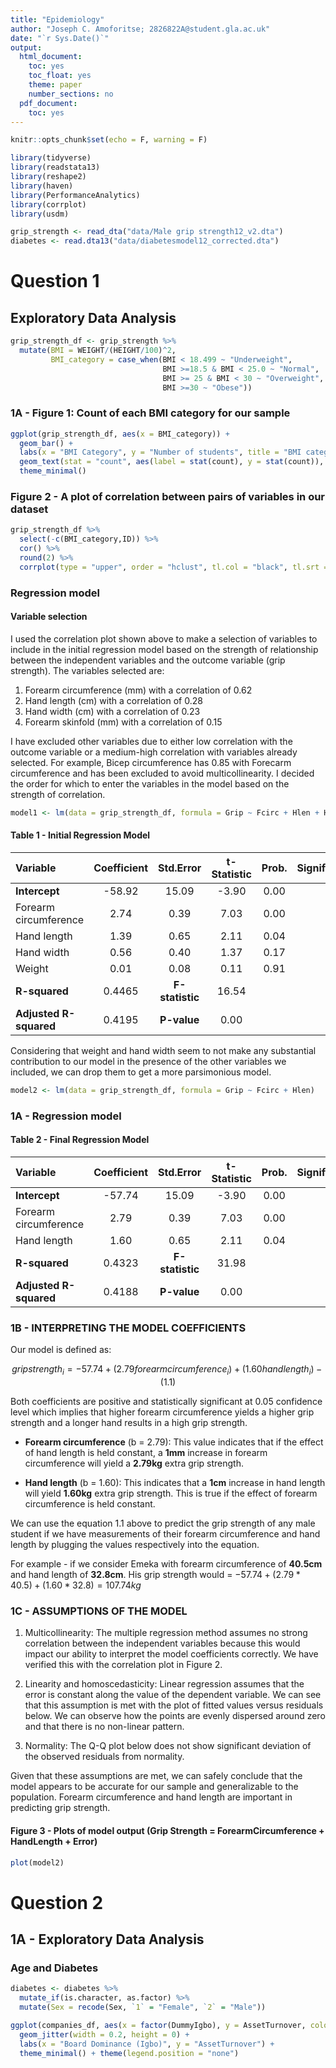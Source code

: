 ---
title: "Epidemiology"
author: "Joseph C. Amoforitse; 2826822A@student.gla.ac.uk"
date: "`r Sys.Date()`"
output:
  html_document:
    toc: yes
    toc_float: yes
    theme: paper
    number_sections: no
  pdf_document:
    toc: yes
---

```{r setup, include=FALSE}
knitr::opts_chunk$set(echo = F, warning = F)

library(tidyverse)
library(readstata13)
library(reshape2)
library(haven)
library(PerformanceAnalytics)
library(corrplot)
library(usdm)

grip_strength <- read_dta("data/Male grip strength12_v2.dta")
diabetes <- read.dta13("data/diabetesmodel12_corrected.dta")
```

# Question 1

## Exploratory Data Analysis

```{r, echo = F}
grip_strength_df <- grip_strength %>%
  mutate(BMI = WEIGHT/(HEIGHT/100)^2,
         BMI_category = case_when(BMI < 18.499 ~ "Underweight",
                                  BMI >=18.5 & BMI < 25.0 ~ "Normal",
                                  BMI >= 25 & BMI < 30 ~ "Overweight",
                                  BMI >=30 ~ "Obese"))
```

### 1A - Figure 1: Count of each BMI category for our sample

```{r, echo = F}
ggplot(grip_strength_df, aes(x = BMI_category)) +
  geom_bar() +
  labs(x = "BMI Category", y = "Number of students", title = "BMI categories for our sample of 87 first year male students") +
  geom_text(stat = "count", aes(label = stat(count), y = stat(count)), vjust = -0.5) +
  theme_minimal()
```

### Figure 2 - A plot of correlation between pairs of variables in our dataset

```{r, echo=F}
grip_strength_df %>%
  select(-c(BMI_category,ID)) %>%
  cor() %>%
  round(2) %>%
  corrplot(type = "upper", order = "hclust", tl.col = "black", tl.srt = 45)
```

### Regression model

#### Variable selection

I used the correlation plot shown above to make a selection of variables to include in the initial regression model based on the strength of relationship between the independent variables and the outcome variable (grip strength). The variables selected are:

1.  Forearm circumference (mm) with a correlation of 0.62
2.  Hand length (cm) with a correlation of 0.28
3.  Hand width (cm) with a correlation of 0.23
4.  Forearm skinfold (mm) with a correlation of 0.15

I have excluded other variables due to either low correlation with the outcome variable or a medium-high correlation with variables already selected. For example, Bicep circumference has 0.85 with Forecarm circumference and has been excluded to avoid multicollinearity. I decided the order for which to enter the variables in the model based on the strength of correlation.

```{r, echo=F}
model1 <- lm(data = grip_strength_df, formula = Grip ~ Fcirc + Hlen + Hwid + WEIGHT)
```

#### Table 1 - Initial Regression Model

| Variable               | Coefficient |    Std.Error    | t-Statistic | Prob. | Significance |
|:-----------|:----------:|:----------:|:----------:|:----------:|:----------:|
| **Intercept**          |   -58.92    |      15.09      |    -3.90    | 0.00  |      \*      |
| Forearm circumference  |    2.74     |      0.39       |    7.03     | 0.00  |      \*      |
| Hand length            |    1.39     |      0.65       |    2.11     | 0.04  |      \*      |
| Hand width             |    0.56     |      0.40       |    1.37     | 0.17  |              |
| Weight                 |    0.01     |      0.08       |    0.11     | 0.91  |              |
| **R-squared**          |   0.4465    | **F-statistic** |    16.54    |       |              |
| **Adjusted R-squared** |   0.4195    |   **P-value**   |    0.00     |       |              |

Considering that weight and hand width seem to not make any substantial contribution to our model in the presence of the other variables we included, we can drop them to get a more parsimonious model.

```{r, echo=F}
model2 <- lm(data = grip_strength_df, formula = Grip ~ Fcirc + Hlen)
```

### 1A - Regression model

#### Table 2 - Final Regression Model

| Variable               | Coefficient |    Std.Error    | t-Statistic | Prob. | Significance |
|:-----------|:----------:|:----------:|:----------:|:----------:|:----------:|
| **Intercept**          |   -57.74    |      15.09      |    -3.90    | 0.00  |      \*      |
| Forearm circumference  |    2.79     |      0.39       |    7.03     | 0.00  |      \*      |
| Hand length            |    1.60     |      0.65       |    2.11     | 0.04  |      \*      |
| **R-squared**          |   0.4323    | **F-statistic** |    31.98    |       |              |
| **Adjusted R-squared** |   0.4188    |   **P-value**   |    0.00     |       |              |

### 1B - INTERPRETING THE MODEL COEFFICIENTS

Our model is defined as:

$$
gripstrength_i = -57.74 + (2.79 forearmcircumference_i) + (1.60hand length_i) - (1.1)
$$

Both coefficients are positive and statistically significant at 0.05 confidence level which implies that higher forearm circumference yields a higher grip strength and a longer hand results in a high grip strength.

-   **Forearm circumference** (b = 2.79): This value indicates that if the effect of hand length is held constant, a **1mm** increase in forearm circumference will yield a **2.79kg** extra grip strength.

-   **Hand length** (b = 1.60): This indicates that a **1cm** increase in hand length will yield **1.60kg** extra grip strength. This is true if the effect of forearm circumference is held constant.

We can use the equation 1.1 above to predict the grip strength of any male student if we have measurements of their forearm circumference and hand length by plugging the values respectively into the equation.

For example - if we consider Emeka with forearm circumference of **40.5cm** and hand length of **32.8cm**. His grip strength would = $-57.74 + (2.79*40.5) + (1.60*32.8) = 107.74kg$


### 1C - ASSUMPTIONS OF THE MODEL
1. Multicollinearity: The multiple regression method assumes no strong correlation between the independent variables because this would impact our ability to interpret the model coefficients correctly. We have verified this with the correlation plot in Figure 2.

2. Linearity and homoscedasticity: Linear regression assumes that the error is constant along the value of the dependent variable. We can see that this assumption is met with the plot of fitted values versus residuals below. We can observe how the points are evenly dispersed around zero and that there is no non-linear pattern.

3. Normality: The Q-Q plot below does not show significant deviation of the observed residuals from normality.

Given that these assumptions are met, we can safely conclude that the model appears to be accurate for our sample and generalizable to the population. Forearm circumference and hand length are important in predicting grip strength.

#### Figure 3 - Plots of model output (Grip Strength = ForearmCircumference + HandLength + Error)

```{r, echo = F}
plot(model2)
```
# Question 2
## 1A - Exploratory Data Analysis
### Age and Diabetes
```{r, echo=F}
diabetes <- diabetes %>%
  mutate_if(is.character, as.factor) %>%
  mutate(Sex = recode(Sex, `1` = "Female", `2` = "Male"))
```

```{r, echo=F}
ggplot(companies_df, aes(x = factor(DummyIgbo), y = AssetTurnover, color = factor(DummyIgbo))) +
  geom_jitter(width = 0.2, height = 0) +
  labs(x = "Board Dominance (Igbo)", y = "AssetTurnover") +
  theme_minimal() + theme(legend.position = "none")
```